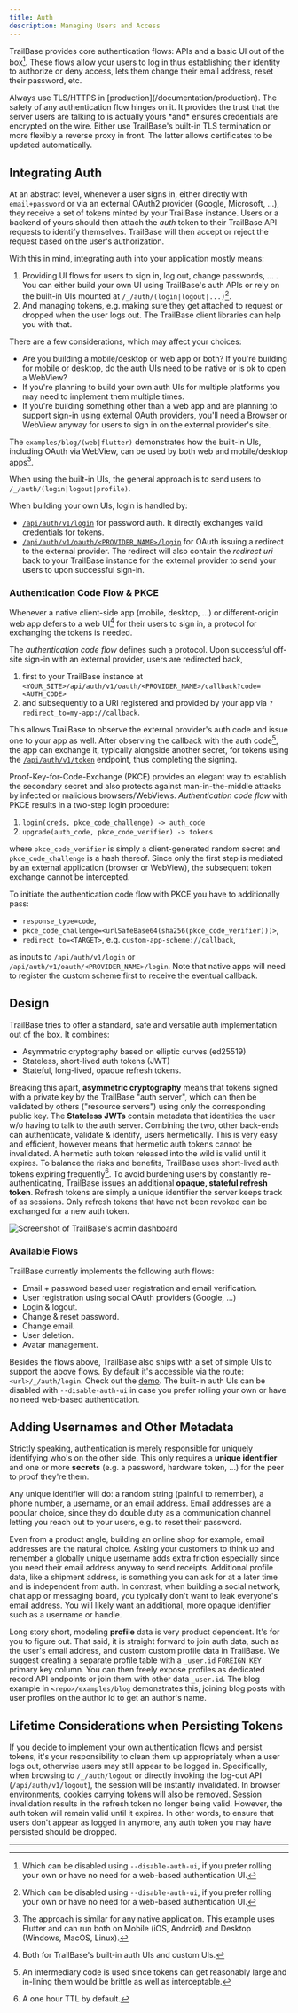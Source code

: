 ```yaml
---
title: Auth
description: Managing Users and Access
---
```




TrailBase provides core authentication flows: APIs and a basic UI out of the
box[^1].
These flows allow your users to log in thus establishing their identity to
authorize or deny access, lets them change their email address, reset their
password, etc.

<Aside type="caution" title="Encryption: TLS/HTTPS">
  Always use TLS/HTTPS in [production](/documentation/production).
  The safety of any authentication flow hinges on it.
  It provides the trust that the server users are talking to is actually yours
  *and* ensures credentials are encrypted on the wire.
  Either use TrailBase's built-in TLS termination or more flexibly a reverse
  proxy in front.
  The latter allows certificates to be updated automatically.
</Aside>

## Integrating Auth

At an abstract level, whenever a user signs in, either directly with
`email+password` or via an external OAuth2 provider (Google, Microsoft, ...),
they receive a set of tokens minted by your TrailBase instance.
Users or a backend of yours should then attach the *auth* token to their
TrailBase API requests to identify themselves. TrailBase will then accept or
reject the request based on the user's authorization.

With this in mind, integrating auth into your application mostly means:

1. Providing UI flows for users to sign in, log out, change passwords, ... .
   You can either build your own UI using TrailBase's auth APIs or rely on the
   built-in UIs mounted at `/_/auth/(login|logout|...)`[^1].
2. And managing tokens, e.g. making sure they get attached to request or
   dropped when the user logs out. The TrailBase client libraries can help you
   with that.

There are a few considerations, which may affect your choices:

* Are you building a mobile/desktop or web app or both? If you're building for
  mobile or desktop, do the auth UIs need to be native or is ok to open a
  WebView?
* If you're planning to build your own auth UIs for multiple platforms you may
  need to implement them multiple times.
* If you're building something other than a web app and are planning to support
  sign-in using external OAuth providers, you'll need a Browser or WebView
  anyway for users to sign in on the external provider's site.

The `examples/blog/(web|flutter)` demonstrates how the built-in UIs, including
OAuth via WebView, can be used by both web and mobile/desktop apps[^2].

When using the built-in UIs, the general approach is to send users to
`/_/auth/(login|logout|profile)`.

When building your own UIs, login is handled by:

* [`/api/auth/v1/login`](/api/operations/login_handler/) for password auth.
  It directly exchanges valid credentials for tokens.
* [`/api/auth/v1/oauth/<PROVIDER_NAME>/login`](/api/operations/login_with_external_auth_provider/)
  for OAuth issuing a redirect to the external provider. The redirect will also
  contain the *redirect uri* back to your TrailBase instance for the external
  provider to send your users to upon successful sign-in.

### Authentication Code Flow & PKCE

Whenever a native client-side app (mobile, desktop, ...) or
different-origin web app defers to a web UI[^4] for their users to sign in, a
protocol for exchanging the tokens is needed.

The *authentication code flow* defines such a protocol. Upon successful
off-site sign-in with an external provider, users are redirected back,

1. first to your TrailBase instance at
   `<YOUR_SITE>/api/auth/v1/oauth/<PROVIDER_NAME>/callback?code=<AUTH_CODE>`
2. and subsequently to a URI registered and provided by your app via
   `?redirect_to=my-app://callback`.

This allows TrailBase to observe the external provider's auth code and issue
one to your app as well.
After observing the callback with the auth code[^5], the app can
exchange it, typically alongside another secret, for tokens using the
[`/api/auth/v1/token`](/api/operations/auth_code_to_token_handler/)
endpoint, thus completing the signing.

Proof-Key-for-Code-Exchange (PKCE) provides an elegant way to establish the
secondary secret and also protects against man-in-the-middle attacks by
infected or malicious browsers/WebViews.
*Authentication code flow* with PKCE results in a two-step login procedure:

1. `login(creds, pkce_code_challenge) -> auth_code`
2. `upgrade(auth_code, pkce_code_verifier) -> tokens`

where `pkce_code_verifier` is simply a client-generated random secret and
`pkce_code_challenge` is a hash thereof.
Since only the first step is mediated by an external application (browser or
WebView), the subsequent token exchange cannot be intercepted.

To initiate the authentication code flow with PKCE you have to additionally
pass:

- `response_type=code`,
- `pkce_code_challenge=<urlSafeBase64(sha256(pkce_code_verifier)))>`,
- `redirect_to=<TARGET>`, e.g. `custom-app-scheme://callback`,

as inputs to `/api/auth/v1/login` or `/api/auth/v1/oauth/<PROVIDER_NAME>/login`.
Note that native apps will need to register the custom scheme first to receive
the eventual callback.


## Design

TrailBase tries to offer a standard, safe and versatile auth implementation out
of the box. It combines:

- Asymmetric cryptography based on elliptic curves (ed25519)
- Stateless, short-lived auth tokens (JWT)
- Stateful, long-lived, opaque refresh tokens.

Breaking this apart, __asymmetric cryptography__ means that tokens signed with a
private key by the TrailBase "auth server", which can then be validated by
others ("resource servers") using only the corresponding public key.
The __Stateless JWTs__ contain metadata that identities the user w/o having to
talk to the auth server.
Combining the two, other back-ends can authenticate, validate & identify, users
hermetically.
This is very easy and efficient, however means that hermetic auth tokens cannot
be invalidated.
A hermetic auth token released into the wild is valid until it expires.
To balance the risks and benefits, TrailBase uses short-lived auth tokens
expiring frequently[^3].
To avoid burdening users by constantly re-authenticating, TrailBase issues an
additional __opaque, stateful refresh token__.
Refresh tokens are simply a unique identifier the server keeps track of as
sessions.
Only refresh tokens that have not been revoked can be exchanged for a new auth
token.

<div class="flex justify-center">
  <Image
    class="w-[80%] "
    src={implementation}
    alt="Screenshot of TrailBase's admin dashboard"
  />
</div>

### Available Flows

TrailBase currently implements the following auth flows:

- Email + password based user registration and email verification.
- User registration using social OAuth providers (Google, ...)
- Login & logout.
- Change & reset password.
- Change email.
- User deletion.
- Avatar management.

Besides the flows above, TrailBase also ships with a set of simple UIs to
support the above flows. By default it's accessible via the route:
`<url>/_/auth/login`. Check out the [demo](https://demo.trailbase.io/_/auth/login).
The built-in auth UIs can be disabled with `--disable-auth-ui` in case you
prefer rolling your own or have no need web-based authentication.

## Adding Usernames and Other Metadata

Strictly speaking, authentication is merely responsible for uniquely
identifying who's on the other side.
This only requires a __unique identifier__ and one or more __secrets__
(e.g.  a password, hardware token, ...) for the peer to proof they're them.

Any unique identifier will do: a random string (painful to remember), a phone
number, a username, or an email address.
Email addresses are a popular choice, since they do double duty as a
communication channel letting you reach out to your users, e.g. to reset their
password.

Even from a product angle, building an online shop for example, email addresses
are the natural choice.
Asking your customers to think up and remember a globally unique username adds
extra friction especially since you need their email address anyway to send
receipts.
Additional profile data, like a shipment address, is something you can ask for
at a later time and is independent from auth.
In contrast, when building a social network, chat app or messaging board, you
typically don't want to leak everyone's email address.
You will likely want an additional, more opaque identifier such as a username
or handle.

Long story short, modeling __profile__ data is very product dependent.
It's for you to figure out.
That said, it is straight forward to join auth data, such as the user's email
address, and custom custom profile data in TrailBase.
We suggest creating a separate profile table with a `_user.id` `FOREIGN KEY`
primary key column. You can then freely expose profiles as dedicated record API
endpoints or join them with other data `_user.id`.
The blog example in `<repo>/examples/blog` demonstrates this, joining blog
posts with user profiles on the author id to get an author's name.

## Lifetime Considerations when Persisting Tokens

If you decide to implement your own authentication flows and persist tokens,
it's your responsibility to clean them up appropriately when a user logs out,
otherwise users may still appear to be logged in.
Specifically, when browsing to `/_/auth/logout` or directly invoking the
log-out API (`/api/auth/v1/logout`), the session will be instantly invalidated.
In browser environments, cookies carrying tokens will also be removed.
Session invalidation results in the refresh token no longer being valid.
However, the auth token will remain valid until it expires. In other words, to
ensure that users don't appear as logged in anymore, any auth token you may
have persisted should be dropped.

---

[^1]:
    Which can be disabled using `--disable-auth-ui`, if you prefer rolling your
    own or have no need for a web-based authentication UI.

[^2]:
    The approach is similar for any native application. This example uses Flutter
    and can run both on Mobile (iOS, Android) and Desktop (Windows, MacOS, Linux).

[^3]:
    A one hour TTL by default.

[^4]:
    Both for TrailBase's built-in auth UIs and custom UIs.

[^5]:
    An intermediary code is used since tokens can get reasonably large and
    in-lining them would be brittle as well as interceptable.
